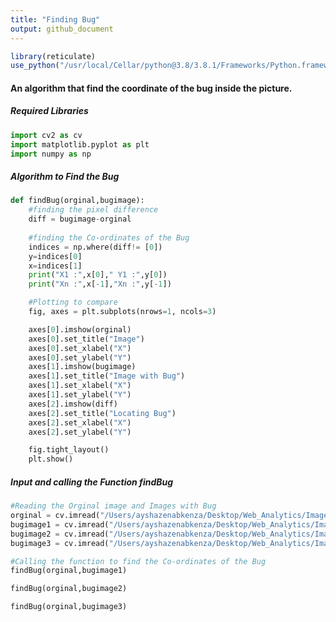 ```yaml
---
title: "Finding Bug"
output: github_document
---
```


```r
library(reticulate)
use_python("/usr/local/Cellar/python@3.8/3.8.1/Frameworks/Python.framework/Versions/3.8/Resources/Python.app")
```
####  An algorithm that find the coordinate of the bug inside the picture.
##### Required Libraries

```python
import cv2 as cv
import matplotlib.pyplot as plt
import numpy as np
```


##### Algorithm to Find the Bug
```python
def findBug(orginal,bugimage):
    #finding the pixel difference
    diff = bugimage-orginal
    
    #finding the Co-ordinates of the Bug
    indices = np.where(diff!= [0])
    y=indices[0]
    x=indices[1]
    print("X1 :",x[0]," Y1 :",y[0])
    print("Xn :",x[-1],"Xn :",y[-1])

    #Plotting to compare 
    fig, axes = plt.subplots(nrows=1, ncols=3)

    axes[0].imshow(orginal)
    axes[0].set_title("Image")
    axes[0].set_xlabel("X")
    axes[0].set_ylabel("Y")
    axes[1].imshow(bugimage)
    axes[1].set_title("Image with Bug")
    axes[1].set_xlabel("X")
    axes[1].set_ylabel("Y")
    axes[2].imshow(diff)
    axes[2].set_title("Locating Bug")
    axes[2].set_xlabel("X")
    axes[2].set_ylabel("Y")

    fig.tight_layout()
    plt.show()
```

##### Input and calling the Function findBug
```python
#Reading the Orginal image and Images with Bug
orginal = cv.imread("/Users/ayshazenabkenza/Desktop/Web_Analytics/Image_Processing/Chickensclean.png")
bugimage1 = cv.imread("/Users/ayshazenabkenza/Desktop/Web_Analytics/Image_Processing/Chickenswithbugexample.png")
bugimage2 = cv.imread("/Users/ayshazenabkenza/Desktop/Web_Analytics/Image_Processing/bug2.png")
bugimage3 = cv.imread("/Users/ayshazenabkenza/Desktop/Web_Analytics/Image_Processing/bug3.png")

#Calling the function to find the Co-ordinates of the Bug
findBug(orginal,bugimage1)
```

```python
findBug(orginal,bugimage2)
```

```python
findBug(orginal,bugimage3)
```

